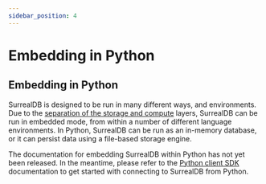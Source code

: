 ```yaml
---
sidebar_position: 4
---
```


# Embedding in Python

## Embedding in Python

SurrealDB is designed to be run in many different ways, and environments. Due to the [separation of the storage and compute](/docs/nightly/introduction/architecture) layers, SurrealDB can be run in embedded mode, from within a number of different language environments. In Python, SurrealDB can be run as an in-memory database, or it can persist data using a file-based storage engine. 

The documentation for embedding SurrealDB within Python has not yet been released. In the meantime, please refer to the [Python client SDK](/docs/nightly/integration/sdks/python) documentation to get started with connecting to SurrealDB from Python.
